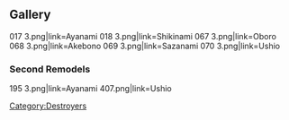 ==Gallery==
<gallery>
017 3.png|link=Ayanami
018 3.png|link=Shikinami
067 3.png|link=Oboro
068 3.png|link=Akebono
069 3.png|link=Sazanami
070 3.png|link=Ushio
</gallery>

===Second Remodels===
<gallery>
195 3.png|link=Ayanami
407.png|link=Ushio
</gallery>
[[Category:Destroyers]]